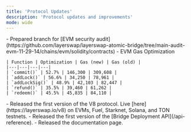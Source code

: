 ```yaml
---
title: 'Protocol Updates'
description: 'Protocol updates and improvements'
mode: wide
---
```


<Update label="2024-11-29" description="v0.1.1-testnets">
    - Prepared branch for [EVM security audit](https://github.com/layerswap/layerswap-atomic-bridge/tree/main-audit-evm-11-29-14/chains/evm/solidity/contracts)
    - EVM Gas Optimization

    | Function | Optimization | Gas (new) | Gas (old) | 
    |---|---|---|---|
    | `commit()` | 52.7% | 146,300 | 309,608 |
    | `addLock()` | 56.6% | 34,250 | 78,961 |
    | `addLockSig()` | 48.9% | 42,103 | 82,447 |
    | `refund()` | 35.5% | 39,460 | 61,262 |
    | `redeem()` | 45.5% | 45,835 | 84,110 |
</Update>

<Update label="2024-11-27" description="v0.1-testnets">
    - Released the first version of the V8 protocol. Live [here](https://layerswap.io/v8) on EVMs, Fuel, Starknet, Solana, and TON testnets.
    - Released the first version of the [Bridge Deployment API](/api-reference).
    - Released the documentation page.
</Update>
